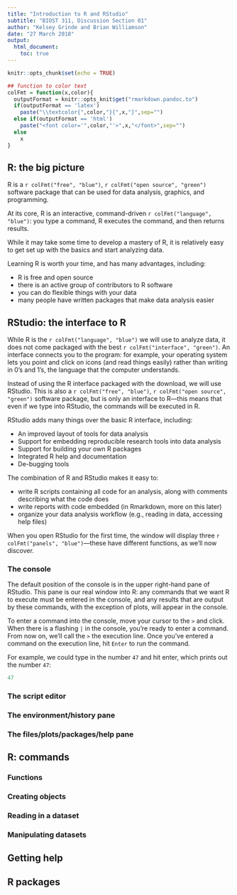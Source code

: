```yaml
---
title: "Introduction to R and RStudio"
subtitle: "BIOST 311, Discussion Section 01"
author: "Kelsey Grinde and Brian Williamson"
date: "27 March 2018"
output: 
  html_document:
    toc: true
---
```


```r
knitr::opts_chunk$set(echo = TRUE)

## function to color text
colFmt = function(x,color){
  outputFormat = knitr::opts_knit$get("rmarkdown.pandoc.to")
  if(outputFormat == 'latex')
    paste("\\textcolor{",color,"}{",x,"}",sep="")
  else if(outputFormat == 'html')
    paste("<font color='",color,"'>",x,"</font>",sep="")
  else
    x
}
```

## R: the big picture

R is a `r colFmt("free", "blue")`, `r colFmt("open source", "green")` software package that can be used for data analysis, graphics, and programming.

At its core, R is an interactive, command-driven `r colFmt("language", "blue")`: you type a command, R executes the command, and then returns results.

While it may take some time to develop a mastery of R, it is relatively easy to get set up with the basics and start analyzing data.

Learning R is worth your time, and has many advantages, including:

  * R is free and open source
  * there is an active group of contributors to R software
  * you can do flexible things with your data
  * many people have written packages that make data analysis easier

## RStudio: the interface to R

While R is the `r colFmt("language", "blue")` we will use to analyze data, it does not come packaged with the best `r colFmt("interface", "green")`. An interface connects you to the program: for example, your operating system lets you point and click on icons (and read things easily) rather than writing in 0's and 1's, the language that the computer understands.

Instead of using the R interface packaged with the download, we will use RStudio. This is also a `r colFmt("free", "blue")`, `r colFmt("open source", "green")` software package, but is only an interface to R---this means that even if we type into RStudio, the commands will be executed in R.

RStudio adds many things over the basic R interface, including:

  * An improved layout of tools for data analysis
  * Support for embedding reproducible research tools into data analysis
  * Support for building your own R packages
  * Integrated R help and documentation
  * De-bugging tools
  
The combination of R and RStudio makes it easy to:

  * write R scripts containing all code for an analysis, along with comments describing what the code does
  * write reports with code embedded (in Rmarkdown, more on this later)
  * organize your data analysis workflow (e.g., reading in data, accessing help files)

When you open RStudio for the first time, the window will display three `r colFmt("panels", "blue")`---these have different functions, as we'll now discover.

### The console

The default position of the console is in the upper right-hand pane of RStudio. This pane is our real window into R: any commands that we want R to execute must be entered in the console, and any results that are output by these commands, with the exception of plots, will appear in the console.

To enter a command into the console, move your cursor to the `>` and click. When there is a flashing `|` in the console, you're ready to enter a command. From now on, we'll call the `>` the execution line. Once you've entered a command on the execution line, hit `Enter` to run the command.

For example, we could type in the number `47` and hit enter, which prints out the number `47`:
```r
47
```

### The script editor

### The environment/history pane

### The files/plots/packages/help pane

## R: commands

### Functions

### Creating objects

### Reading in a dataset

### Manipulating datasets

## Getting help

## R packages
